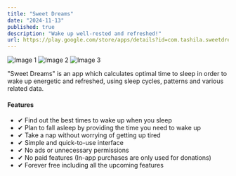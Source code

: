 ```yaml
---
title: "Sweet Dreams"
date: "2024-11-13"
published: true
description: "Wake up well-rested and refreshed!"
url: https://play.google.com/store/apps/details?id=com.tashila.sweetdreams
---
```


<div className="flex space-x-4">
    <img src="https://lh3.googleusercontent.com/RgDZPPoswxxowFvw5mU8g0Wznevgzb9dkalstgS_7DhmJJaybvO5ptzYf_RccHEztMA" alt="Image 1" className="w-1/3" />
    <img src="https://lh3.googleusercontent.com/GHwV9gVk7w8-oGRuHDKDrsDt9FIGJ1Jb6OD1ZU1Jj9L0jMrNocL5L2aIDw9LNhnDM6I" alt="Image 2" className="w-1/3" />
    <img src="https://lh3.googleusercontent.com/r3wxKv3t06ITgLda7P7X74-iUDDZAtRO8KpDuU496v6FfjYUGV9sgpHTO9Mg0uw1ys4" alt="Image 3" className="w-1/3" />
</div>

"Sweet Dreams" is an app which calculates optimal time to sleep in order to wake up energetic and refreshed, using sleep cycles, patterns and various related data.

#### Features
- ✔  Find out the best times to wake up when you sleep
- ✔  Plan to fall asleep by providing the time you need to wake up
- ✔  Take a nap without worrying of getting up tired
- ✔  Simple and quick-to-use interface
- ✔  No ads or unnecessary permissions
- ✔  No paid features (In-app purchases are only used for donations)
- ✔  Forever free including all the upcoming features